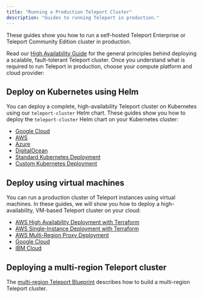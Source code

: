 ```yaml
---
title: "Running a Production Teleport Cluster"
description: "Guides to running Teleport in production."
---
```


These guides show you how to run a self-hosted Teleport Enterprise or Teleport
Community Edition cluster in production.

Read our [High Availability Guide](./high-availability.mdx) for the general
principles behind deploying a scalable, fault-tolerant Teleport cluster. Once
you understand what is required to run Teleport in production, choose your
compute platform and cloud provider:

## Deploy on Kubernetes using Helm

You can deploy a complete, high-availability Teleport cluster on Kubernetes
using our `teleport-cluster` Helm chart. These guides show you how to deploy the
`teleport-cluster` Helm chart on your Kubernetes cluster:

- [Google Cloud](./helm-deployments/gcp.mdx)
- [AWS](./helm-deployments/aws.mdx)
- [Azure](./helm-deployments/azure.mdx)
- [DigitalOcean](./helm-deployments/digitalocean.mdx)
- [Standard Kubernetes Deployment](./helm-deployments/kubernetes-cluster.mdx)
- [Custom Kubernetes Deployment](./helm-deployments/custom.mdx)

## Deploy using virtual machines

You can run a production cluster of Teleport instances using virtual machines.
In these guides, we will show you how to deploy a high-availability, VM-based
Teleport cluster on your cloud:

- [AWS High Availability Deployment with Terraform](./deployments/aws-ha-autoscale-cluster-terraform.mdx)
- [AWS Single-Instance Deployment with Terraform](./deployments/aws-starter-cluster-terraform.mdx)
- [AWS Multi-Region Proxy Deployment](./deployments/aws-gslb-proxy-peering-ha-deployment.mdx)
- [Google Cloud](./deployments/gcp.mdx)
- [IBM Cloud](./deployments/ibm.mdx)

## Deploying a multi-region Teleport cluster

The [multi-region Teleport Blueprint](./multi-region-blueprint.mdx) describes
how to build a multi-region Teleport cluster.
